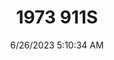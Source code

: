 ---
width: 3953
height: 5929
title: 1973 911S
description: A Signal Yellow 1973 Porsche 911S Targa with brown interior in Austin, TX.
date: 6/26/2023 5:10:34 AM
cameraMake: Sony
cameraModel: ILCE-7M3
lens: 85mm F1.4 DG DN | Art 020
settingsfStop: f/1.4
settingsISO: ISO 125
settingsShutter: 1/1000
settingsFocalLength: 85 mm
---